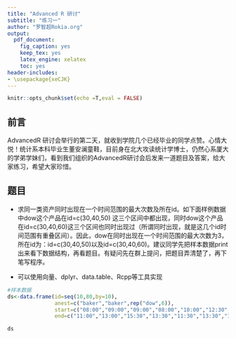 ```yaml
---
title: "Advanced R 研讨"
subtitle: "练习一"
author: "罗智超Rokia.org"
output: 
  pdf_document: 
    fig_caption: yes
    keep_tex: yes
    latex_engine: xelatex
    toc: yes
header-includes:
- \usepackage{xeCJK}
---
```


```r
knitr::opts_chunk$set(echo =T,eval = FALSE)
```


## 前言

AdvancedR 研讨会举行的第二天，就收到学院几个已经毕业的同学点赞。心情大悦！统计系本科毕业生董安澜童鞋，目前身在北大攻读统计学博士，仍然心系厦大的学弟学妹们，看到我们组织的AdvancedR研讨会后发来一道题目及答案，给大家练习，希望大家珍惜。

## 题目

- 求同一类资产同时出现在一个时间范围的最大次数及所在id。如下面样例数据中dow这个产品在id=c(30,40,50) 这三个区间中都出现，同时dow这个产品在id=c(30,40,60)这三个区间也同时出现过（所谓同时出现，就是这几个id时间范围有重叠区间）。因此，dow在同时出现在一个时间范围的最大次数为3，所在id为：id=c(30,40,50)以及id=c(30,40,60)。建议同学先把样本数据print出来看下数据结构，再看题目。有疑问先在群上提问，把题目弄清楚了，再下笔写程序。

- 可以使用向量、dplyr、data.table、Rcpp等工具实现



```r
#样本数据
ds<-data.frame(id=seq(10,80,by=10),
               anest=c("baker","baker",rep("dow",6)),
               start=c("08:00","09:00","09:00","08:00","10:00","12:30","13:30","18:00"),
               end=c("11:00","13:00","15:30","13:30","11:30","13:30","14:30","19:00"))

ds

```

